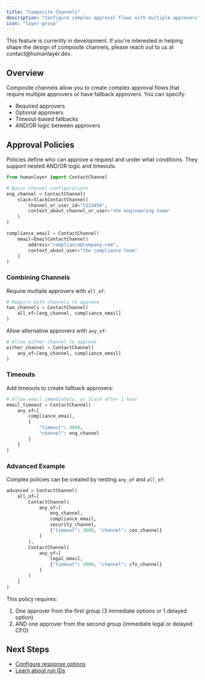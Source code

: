 ```yaml
---
title: "Composite Channels"
description: "Configure complex approval flows with multiple approvers"
icon: "layer-group"
---
```


<Note>
  This feature is currently in development. If you're interested in helping
  shape the design of composite channels, please reach out to us at
  contact@humanlayer.dev.
</Note>

## Overview

Composite channels allow you to create complex approval flows that require multiple approvers or have fallback approvers. You can specify:

- Required approvers
- Optional approvers
- Timeout-based fallbacks
- AND/OR logic between approvers

## Approval Policies

Policies define who can approve a request and under what conditions. They support nested AND/OR logic and timeouts.

```python
from humanlayer import ContactChannel

# Basic channel configurations
eng_channel = ContactChannel(
    slack=SlackContactChannel(
        channel_or_user_id="C123456",
        context_about_channel_or_user="the engineering team"
    )
)

compliance_email = ContactChannel(
    email=EmailContactChannel(
        address="compliance@company.com",
        context_about_user="the compliance team"
    )
)
```

### Combining Channels

Require multiple approvers with `all_of`:

```python
# Require both channels to approve
two_channels = ContactChannel(
    all_of=[eng_channel, compliance_email]
)
```

Allow alternative approvers with `any_of`:

```python
# Allow either channel to approve
either_channel = ContactChannel(
    any_of=[eng_channel, compliance_email]
)
```

### Timeouts

Add timeouts to create fallback approvers:

```python
# Allow email immediately, or Slack after 1 hour
email_timeout = ContactChannel(
    any_of=[
        compliance_email,
        {
            "timeout": 3600,
            "channel": eng_channel
        }
    ]
)
```

### Advanced Example

Complex policies can be created by nesting `any_of` and `all_of`:

```python
advanced = ContactChannel(
    all_of=[
        ContactChannel(
            any_of=[
                eng_channel,
                compliance_email,
                security_channel,
                {"timeout": 3600, "channel": ceo_channel}
            ]
        ),
        ContactChannel(
            any_of=[
                legal_email,
                {"timeout": 2000, "channel": cfo_channel}
            ]
        )
    ]
)
```

This policy requires:

1. One approver from the first group (3 immediate options or 1 delayed option)
2. AND one approver from the second group (immediate legal or delayed CFO)

## Next Steps

- [Configure response options](/core/customize-response-options)
- [Learn about run IDs](/core/run-ids-and-call-ids)
